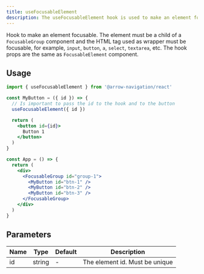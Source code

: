 ```yaml
---
title: useFocusableElement
description: The useFocusableElement hook is used to make an element focusable.
---
```


Hook to make an element focusable. The element must be a child of a `FocusableGroup` component and the HTML tag used as wrapper must be focusable, for example, `input`, `button`, `a`, `select`, `textarea`, etc. The hook props are the same as `FocusableElement` component.

## Usage

```jsx
import { useFocusableElement } from '@arrow-navigation/react'

const MyButton = ({ id }) => {
  // Is important to pass the id to the hook and to the button
  useFocusableElement({ id })

  return (
    <button id={id}>
      Button 1
    </button>
  )
}

const App = () => {
  return (
    <div>
      <FocusableGroup id="group-1">
        <MyButton id="btn-1" />
        <MyButton id="btn-2" />
        <MyButton id="btn-3" />
      </FocusableGroup>
    </div>
  )
}
```

## Parameters

| Name | Type | Default | Description |
| --- | --- | --- | --- |
| id | string | - | The element id. Must be unique |